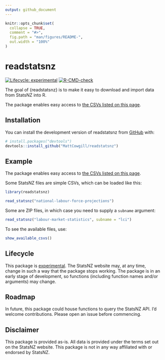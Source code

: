 ```yaml
---
output: github_document
---
```


<!-- README.md is generated from README.Rmd. Please edit that file -->

```r
knitr::opts_chunk$set(
  collapse = TRUE,
  comment = "#>",
  fig.path = "man/figures/README-",
  out.width = "100%"
)
```

# readstatsnz

<!-- badges: start -->
[![Lifecycle: experimental](https://img.shields.io/badge/lifecycle-experimental-orange.svg)](https://lifecycle.r-lib.org/articles/stages.html#experimental)
[![R-CMD-check](https://github.com/MattCowgill/readstatsnz/actions/workflows/R-CMD-check.yaml/badge.svg)](https://github.com/MattCowgill/readstatsnz/actions/workflows/R-CMD-check.yaml)
<!-- badges: end -->

The goal of {readstatsnz} is to make it easy to download and import data from StatsNZ into R.

The package enables easy access to [the CSVs listed on this page](https://www.stats.govt.nz/large-datasets/csv-files-for-download).

## Installation

You can install the development version of readstatsnz from [GitHub](https://github.com/) with:

``` r
# install.packages("devtools")
devtools::install_github("MattCowgill/readstatsnz")
```

## Example

The package enables easy access to [the CSVs listed on this page](https://www.stats.govt.nz/large-datasets/csv-files-for-download).

Some StatsNZ files are simple CSVs, which can be loaded like this:
```r
library(readstatsnz)

read_statsnz("national-labour-force-projections")


```

Some are ZIP files, in which case you need to supply a `subname` argument:
```r
read_statsnz("labour-market-statistics", subname = "lci")

```


To see the available files, use:
```r
show_available_csvs()
```

## Lifecycle

This package is [experimental](https://lifecycle.r-lib.org/articles/stages.html#experimental). The StatsNZ website may, at any time, change in such a way that the package stops working. The package is in an early stage of development, so functions (including function names and/or arguments) may change.

## Roadmap 

In future, this package could house functions to query the StatsNZ API. I'd welcome contributions. Please open an issue before commencing.

## Disclaimer

This package is provided as-is. All data is provided under the terms set out on the StatsNZ website. This package is not in any way affiliated with or endorsed by StatsNZ.
